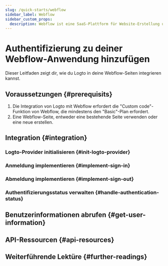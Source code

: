 ```yaml
---
slug: /quick-starts/webflow
sidebar_label: Webflow
sidebar_custom_props:
  description: Webflow ist eine SaaS-Plattform für Website-Erstellung und Hosting.
---
```




# Authentifizierung zu deiner Webflow-Anwendung hinzufügen

Dieser Leitfaden zeigt dir, wie du Logto in deine Webflow-Seiten integrieren kannst.

<GuideTip />

## Voraussetzungen \{#prerequisits}

1. Die Integration von Logto mit Webflow erfordert die "Custom code"-Funktion von Webflow, die mindestens den "Basic"-Plan erfordert.
2. Eine Webflow-Seite, entweder eine bestehende Seite verwenden oder eine neue erstellen.

## Integration \{#integration}

### Logto-Provider initialisieren \{#init-logto-provider}

<InitClient />

### Anmeldung implementieren \{#implement-sign-in}

<ImplementSignIn />

### Abmeldung implementieren \{#implement-sign-out}

<ImplementSignOut />

### Authentifizierungsstatus verwalten \{#handle-authentication-status}

<HandleAuthenticationStatus />

<Checkpoint />

## Benutzerinformationen abrufen \{#get-user-information}

<GetUserInformation />

## API-Ressourcen \{#api-resources}

<ApiResources />

## Weiterführende Lektüre \{#further-readings}

<FurtherReadings />
